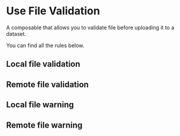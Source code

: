 


<Meta of={useFileValidationStories} />

# Use File Validation

A composable that allows you to validate file before uploading it to a dataset.

You can find all the rules below.

## Local file validation

<Canvas of={useFileValidationStories.FileValidation} />

## Remote file validation

<Canvas of={useFileValidationStories.RemoteValidation} />

## Local file warning

<Canvas of={useFileValidationStories.FileWarning} />

## Remote file warning

<Canvas of={useFileValidationStories.RemoteWarning} />
